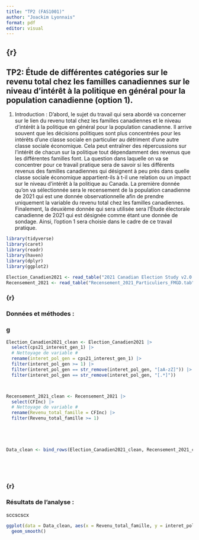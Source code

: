 ```yaml
---
title: "TP2 (FAS1001)"
author: "Joackim Lyonnais"
format: pdf
editor: visual
---
```


## {r}

## TP2: Étude de différentes catégories sur le revenu total chez les familles canadiennes sur le niveau d'intérêt à la politique en général pour la population canadienne (option 1).

1.  Introduction : D'abord, le sujet du travail qui sera abordé va concerner sur le lien du revenu total chez les familles canadiennes et le niveau d'intérêt à la politique en général pour la population canadienne. Il arrive souvent que les décisions politiques sont plus concentrées pour les intérêts d'une classe sociale en particulier au détriment d'une autre classe sociale économique. Cela peut entraîner des répercussions sur l'intérêt de chacun sur la politique tout dépendamment des revenus que les différentes familles font. La question dans laquelle on va se concentrer pour ce travail pratique sera de savoir si les différents revenus des familles canadiennes qui désignent à peu près dans quelle classe sociale économique appartient-ils à t-il une relation ou un impact sur le niveau d'intérêt à la politique au Canada. La première donnée qu'on va sélectionnée sera le recensement de la population canadienne de 2021 qui est une donnée observationnelle afin de prendre uniquement la variable du revenu total chez les familles canadiennes. Finalement, la deuxième donnée qui sera utilisée sera l'Étude électorale canadienne de 2021 qui est désignée comme étant une donnée de sondage. Ainsi, l'option 1 sera choisie dans le cadre de ce travail pratique.

```r
library(tidyverse)
library(caret)
library(readr)
library(haven)
library(dplyr)
library(ggplot2)

Election_Canadien2021 <- read_table("2021 Canadian Election Study v2.0.tab")
Recensement_2021 <- read_table("Recensement_2021_Particuliers_FMGD.tab")


```

### {r}

### Données et méthodes :

### g

```r
Election_Canadien2021_clean <- Election_Canadien2021 |>
  select(cps21_interest_gen_1) |>
  # Nettoyage de variable #
  rename(interet_pol_gen = cps21_interest_gen_1) |>
  filter(interet_pol_gen >= 1) |>
  filter(interet_pol_gen == str_remove(interet_pol_gen, "[aA-zZ]")) |>
  filter(interet_pol_gen == str_remove(interet_pol_gen, "[.*]"))



Recensement_2021_clean <- Recensement_2021 |>
  select(CFInc) |>
  # Nettoyage de variable #
  rename(Revenu_total_famille = CFInc) |>
  filter(Revenu_total_famille >= 1)





Data_clean <- bind_rows(Election_Canadien2021_clean, Recensement_2021_clean)


   
```

```         
```

### {r}

### Résultats de l'analyse :

sccscscx

```r
ggplot(data = Data_clean, aes(x = Revenu_total_famille, y = interet_pol_gen)) +
  geom_smooth()
```
